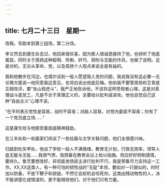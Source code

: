 ```yaml
---
---
---
```

title: 七月二十三日　星期一
---




改稿，写剧本到第三组场，第二分场。

李又然去到康生处去过，他回来很欢喜，因为那人很诚恳接待了他，也倾听了他底冤屈，同时关于周扬这种聪明、伶俐、奸巧、阴险与无能的作风，也做了说明。这是对的，无论从革命，党，以及周扬个人观点来说全是有益的。

我和他散步在河边，也偶尔谈到一般人愿望我入党的问题，我说我没有这必要―无论哪方面说―他同意我这意见，也坦白说出他底后悔。他劝我不要管周扬和艾青底互相攻评，要“坐山观虎斗”，我严正地告诉他，不该存这样旁观者心理，这是对真理战斗底怠工，凡是不合于真理正义的，全要给以批判或进攻。他也自觉自己这种“自由主义”心理不该。

“在平时表示党性是容易，战时不容易；对敌人容易，对党内委屈不容易；你有了一个党员底立场……”

这是康生给与他那受委屈底精神鼓励。

在江丰处和一些画家们闲谈了一些绘画与文学关联问题，他们全很感兴味。

归路到杜矢甲处，他谈了学校一般人不满情绪，教育无计划，行政无效率，领导人底无能与无耻……我很气愤，我预备在教育会议上给以指摘。但应好好控制感情，要持久。鲁艺要想改好，非彻底发扬民主进行批判不行。我是预备尽力支持这一工作。XX,XX这类人，有一种可怕的韧性战的“无耻”本领，要如对一只狼似的，时时加以防备，不放下鞭子和锁链，不然它会趁机会咬死你。这类凶残动物性的人，决不能讲感化或情谊的，更不能相信他们，对于他们只有力量。